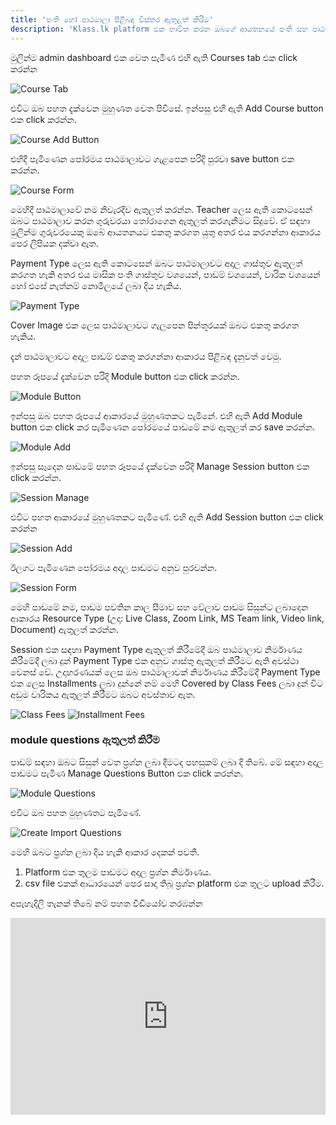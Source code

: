```yaml
---
title: 'පංති හෝ පාඨමාලා පිළිබඳ විස්තර ඇතුළත් කිරීම'
description: 'Klass.lk platform එක භාවිත කරන ඔබගේ ආයතනයේ පංති සහ පාඨමාලා ඇතුළත් කරගන්නා ආකාරය'
---
```


මුලින්ම admin dashboard එක වෙත පැමිණ එහි ඇති Courses tab එක click කරන්න

![Course Tab](/images/klass-work/course-tab.png)

එවිට ඔබ පහත දැක්වෙන මුහුණත වෙත පිවිසේ. ඉන්පසු එහි ඇති Add Course button එක click කරන්න.

![Course Add Button](/images/klass-work/course-add-button.png)

එහිදී පැමිණෙන පෝරමය පාඨමාලාවට ගැළපෙන පරිදි පුරවා save button එක කරන්න.

![Course Form](/images/klass-work/course-form.png)

මෙහිදී පාඨමාලාවේ නම නිවැරදිව ඇතුලත් කරන්න. Teacher ලෙස ඇති කොටසෙන් ඔබට පාඨමාලාව කරන ගුරුවරයා තෝරාගෙන ඇතුලත් කරගැනීමට සිදුවේ. ඒ සඳහා මුලින්ම ගුරුවරයෙකු ඔබේ ආයතනයට එකතු කරගත යුතු අතර එය කරගන්නා ආකාරය පෙර ලිපියක දක්වා ඇත.

Payment Type ලෙස ඇති කොටසෙන් ඔබට පාඨමාලාවට අදාල ගාස්තුව ඇතුලත් කරගත හැකි අතර එය මාසික පංති ගාස්තුව වශයෙන්, පාඩම් වශයෙන්, වාරික වශයෙන් හෝ එසේ නැත්නම් නොමිලයේ ලබා දිය හැකිය.

![Payment Type](/images/klass-work/payment-types.png)

Cover Image එක ලෙස පාඨමාලාවට ගැලපෙන පින්තූරයක් ඔබට එකතු කරගත හැකිය.

දැන් පාඨමාලාවට අදාල පාඩම් එකතු කරගන්නා ආකාරය පිළිබඳ දැනුවත් වෙමු.

පහත රූපයේ දැක්වෙන පරිදි Module button එක click කරන්න.

![Module Button](/images/klass-work/module-button.png)

ඉන්පසු ඔබ පහත රූපයේ ආකාරයේ මුහුණතකට පැමිනේ. එහි ඇති Add Module button එක click කර පැමිණෙන පෝරමයේ පාඩමේ නම ඇතුලත් කර save කරන්න.

![Module Add](/images/klass-work/add-module.png)

ඉන්පසු සෑදෙන පාඩමේ පහත රූපයේ දැක්වෙන පරිදි Manage Session button එක click කරන්න.

![Session Manage](/images/klass-work/manage-session.png)

එවිට පහත ආකාරයේ මුහුණතකට පැමිණේ. එහි ඇති Add Session button එක click කරන්න

![Session Add](/images/klass-work/session-add.png)

ඊලගට පැමිණෙන පෝරමය අදාල පාඩමට අනුව පුරවන්න.

![Session Form](/images/klass-work/session-form.png)

මෙහි පාඩමේ නම, පාඩම පවතින කාල සීමාව සහ වේලාව පාඩම සිසුන්ට ලබාදෙන ආකාරය Resource Type (උදා: Live Class, Zoom Link, MS Team link, Video link, Document) ඇතුලත් කරන්න.

Session එක සඳහා Payment Type ඇතුලත් කිරීමේදී ඔබ පාඨමාලාව නිර්මාණය කිරීමේදී ලබා දුන් Payment Type එක අනුව ගාස්තු ඇතුලත් කිරීමට ඇති අවස්ථා වෙනස් වේ.  උදාහරණයක් ලෙස ඔබ පාඨමාලාවක් නිර්මාණය කිරීමේදී Payment Type එක ලෙස Installments ලබා දුන්නේ නම් මෙහි Covered by Class Fees ලබා දුන් විට අඩුම වාරිකය ඇතුලත් කිරීමට ඔබට අවස්තාව ඇත.

![Class Fees](/images/klass-work/class-fees.png)
![Installment Fees](/images/klass-work/installment-fee.png)

### module questions ඇතුලත් කිරීම

පාඩම් සඳහා ඔබට සිසුන් වෙත ප්‍රශ්න ලබා දීමටද පහසුකම් ලබා දී තිබේ. මේ සඳහා අදාල පාඩමට පැමිණ Manage Questions Button එක click කරන්න.

![Module Questions](/images/klass-work/module-questions.png)

එවිට ඔබ පහත මුහුණතට පැමිණේ.

![Create Import Questions](/images/klass-work/create-import-questions.png)

මෙහි ඔබට ප්‍රශ්න ලබා දිය හැකි ආකාර දෙකක් පවතී.

1. Platform එක තුලම පාඩමට අදාල ප්‍රශ්න නිර්මාණය.
2. csv file එකක් ආධාරයෙන් පෙර සාදා තිබූ ප්‍රශ්න platform එක තුලට upload කිරීම.
 

අපැහැදිලි තැනක් තිබේ නම් පහත වීඩියෝව නරඹන්න

<iframe width="100%" height="315" src="https://www.youtube.com/embed/3ub51zXFDok?si=H0yP62aZ35EwHsbt" title="YouTube video player" frameborder="0" allow="accelerometer; autoplay; clipboard-write; encrypted-media; gyroscope; picture-in-picture; web-share" allowfullscreen></iframe>




